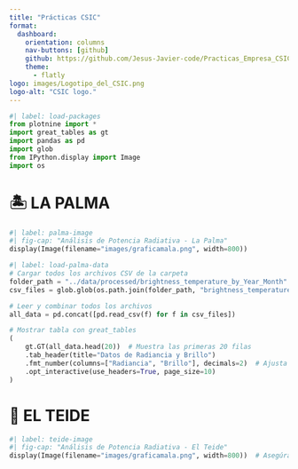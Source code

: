 ---
title: "Prácticas CSIC"
format: 
  dashboard:
    orientation: columns
    nav-buttons: [github]
    github: https://github.com/Jesus-Javier-code/Practicas_Empresa_CSIC.git
    theme:
      - flatly
logo: images/Logotipo_del_CSIC.png
logo-alt: "CSIC logo."
---

```{python}
#| label: load-packages
from plotnine import *
import great_tables as gt
import pandas as pd
import glob
from IPython.display import Image
import os
```
# 🏝️ LA PALMA
```{python}
#| label: palma-image
#| fig-cap: "Análisis de Potencia Radiativa - La Palma"
display(Image(filename="images/graficamala.png", width=800))
```
```{python}
#| label: load-palma-data
# Cargar todos los archivos CSV de la carpeta
folder_path = "../data/processed/brightness_temperature_by_Year_Month"
csv_files = glob.glob(os.path.join(folder_path, "brightness_temperature_radiance_*.csv"))

# Leer y combinar todos los archivos
all_data = pd.concat([pd.read_csv(f) for f in csv_files])

# Mostrar tabla con great_tables
(
    gt.GT(all_data.head(20))  # Muestra las primeras 20 filas
    .tab_header(title="Datos de Radiancia y Brillo")
    .fmt_number(columns=["Radiancia", "Brillo"], decimals=2)  # Ajusta nombres de columnas según tus datos
    .opt_interactive(use_headers=True, page_size=10)
)
```

# 🌋 EL TEIDE
```{python}
#| label: teide-image
#| fig-cap: "Análisis de Potencia Radiativa - El Teide"
display(Image(filename="images/graficamala.png", width=800))  # Asegúrate de tener esta imagen
```
